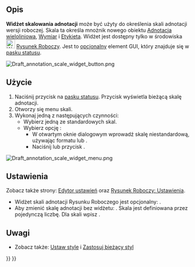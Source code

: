 <languages/>

{{Docnav/pl
|[[Draft_Tray/pl|Tacka narzędziowa]]
|[[Draft_snap_widget/pl|Widżet przyciągania]]
|[[Draft_Workbench/pl|środowisko pracy Rysunek Roboczy]]
|IconL=
|IconR=
|IconC=Workbench_Draft.svg
}}

{{TOCright}}

<span id="Description"></span>
==Opis==

'''Widżet skalowania adnotacji''' może być użyty do określenia skali adnotacji wersji roboczej. Skala ta określa mnożnik {{PropertyView|Mnożnik skali}} nowego obiektu [[Draft_Text/pl|Adnotacja wieloliniowa]], [[Draft_Dimension/pl|Wymiar]] i [[Draft_Label/pl|Etykieta]]. Widżet jest dostępny tylko w środowiska [[Image:Workbench_Draft.svg|24px]] [[Draft_Workbench/pl|Rysunek Roboczy]]. Jest to [[##Ustawienia|opcjonalny]] element GUI, który znajduje się w [[Status_bar/pl|pasku statusu]].

[[Image:Draft_annotation_scale_widget_button.png]]
{{Caption|Widżet skali adnotacji środowiska Rysunek Roboczy.}}

<span id="Usage"></span>
==Użycie==

# Naciśnij przycisk {{Button|x:x}} na [[Status_bar/pl|pasku statusu]]. Przycisk wyświetla bieżącą skalę adnotacji.
# Otworzy się menu skali.
# Wykonaj jedną z następujących czynności:
#* Wybierz jedną ze standardowych skal.
#* Wybierz opcję {{MenuCommand|Użytkownika}}:
#** W otwartym oknie dialogowym wprowadź skalę niestandardową, używając formatu {{Value|x:x}} lub {{Value|x<nowiki>=</nowiki>x}}.
#** Naciśnij {{KEY|Enter}} lub przycisk {{Button|OK}}.

[[Image:Draft_annotation_scale_widget_menu.png]]
{{Caption|Menu widżetu.}}

<span id="Preferences"></span>
==Ustawienia==

Zobacz także strony: [[Preferences_Editor/pl|Edytor ustawień]] oraz [[Draft_Preferences/pl|Rysunek Roboczy: Ustawienia]].

* Widżet skali adnotacji Rysunku Roboczego jest opcjonalny: {{MenuCommand|Edycja → Preferencje ... → Rysunek Roboczy → Interfejs → Pokaż widżet skali adnotacji środowiska Rysunek Roboczy}}.
* Aby zmienić skalę adnotacji bez widżetu: {{MenuCommand|Przybory → Edycja parametrów ... → BaseApp → Preferencje → Mod → Draft → DraftAnnotationScale}}. Skala jest definiowana przez pojedynczą liczbę. Dla skali {{Value|1:50}} wpisz {{Value|0.02}}.

<span id="Notes"></span>
==Uwagi==

* Zobacz także: [[Draft_SetStyle/pl|Ustaw style]] i [[Draft_ApplyStyle/pl|Zastosuj bieżący styl]]


{{Docnav/pl
|[[Draft_Tray/pl|Tacka narzędziowa]]
|[[Draft_snap_widget/pl|Widżet przyciągania]]
|[[Draft_Workbench/pl|środowisko pracy Rysunek Roboczy]]
|IconL=
|IconR=
|IconC=Workbench_Draft.svg
}}

{{Draft Tools navi{{#translation:}}}}
{{Userdocnavi{{#translation:}}}}